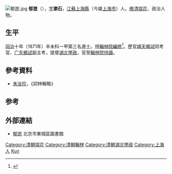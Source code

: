 [[File:郁崑.jpg|thumb]]
'''郁崑'''（{{bd|？年||？年|catIdx=L}}），[[表字|字]]'''漱石'''，[[江蘇|江蘇]][[上海縣|上海縣]]（今屬[[上海市|上海市]]）人。[[晚清|晚清]][[探花|探花]]、政治人物。

== 生平 ==
[[同治|同治]]十年（1871年）辛未科一甲第三名進士。授[[翰林院編修|翰林院編修]]<ref name="中国状元谱">{{cite book | title=中国状元谱 | publisher=广州出版社 | series=科举文化系列书 | year=1993 | isbn=978-7-80592-012-2 | url=https://books.google.com.hk/books?id=PtVMAAAAIAAJ | language=zh | access-date=2021-09-01 | page=360 | archive-date=2021-09-08 | archive-url=https://web.archive.org/web/20210908213827/https://books.google.com.hk/books?id=PtVMAAAAIAAJ | dead-url=no }}</ref>。歷官[[順天|順天]][[鄉試|鄉試]]同考官、[[广东|广东]][[鄉試|鄉試]]副主考，提督[[湖北|湖北]][[學政|學政]]，官至[[翰林院侍讀|翰林院侍讀]]。

==參考資料==
*[[朱汝珍|朱汝珍]]，《詞林輯略》

==参考==
{{reflist}}

==外部連結==
*[http://www.bjdclib.com/subdb/exam/examperson/200910/t20091009_27750.html 郁崑] {{Wayback|url=http://www.bjdclib.com/subdb/exam/examperson/200910/t20091009_27750.html |date=20160305013702 }} 北京市東城區圖書館

{{同治十年辛未科殿試金榜}}
{{DEFAULTSORT:Yu郁}}
[[Category:清朝探花|Category:清朝探花]]
[[Category:清朝翰林|Category:清朝翰林]]
[[Category:清朝湖北學政|Category:清朝湖北學政]]
[[Category:上海人|Category:上海人]]
[[Category:郁姓|Kun]]